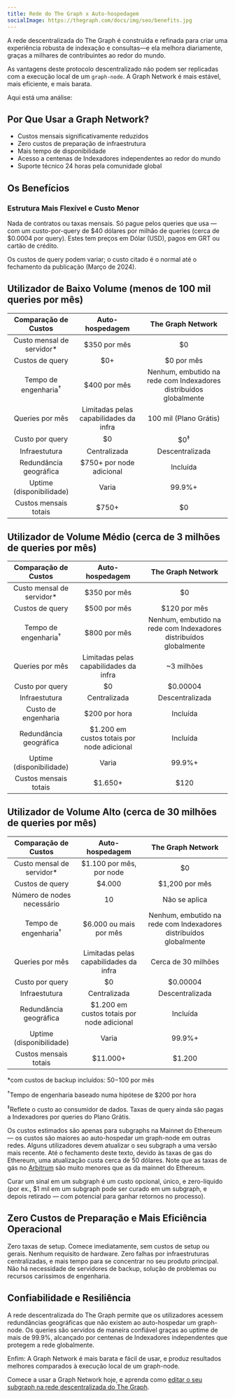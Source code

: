 ```yaml
---
title: Rede do The Graph x Auto-hospedagem
socialImage: https://thegraph.com/docs/img/seo/benefits.jpg
---
```


A rede descentralizada do The Graph é construída e refinada para criar uma experiência robusta de indexação e consultas—e ela melhora diariamente, graças a milhares de contribuintes ao redor do mundo.

As vantagens deste protocolo descentralizado não podem ser replicadas com a execução local de um `graph-node`. A Graph Network é mais estável, mais eficiente, e mais barata.

Aqui está uma análise:

## Por Que Usar a Graph Network?

- Custos mensais significativamente reduzidos
- Zero custos de preparação de infraestrutura
- Mais tempo de disponibilidade
- Acesso a centenas de Indexadores independentes ao redor do mundo
- Suporte técnico 24 horas pela comunidade global

## Os Benefícios

### Estrutura Mais Flexível e Custo Menor

Nada de contratos ou taxas mensais. Só pague pelos queries que usa — com um custo-por-query de $40 dólares por milhão de queries (cerca de $0.0004 por query). Estes tem preços em Dólar (USD), pagos em GRT ou cartão de crédito.

Os custos de query podem variar; o custo citado é o normal até o fechamento da publicação (Março de 2024).

## Utilizador de Baixo Volume (menos de 100 mil queries por mês)

|       Comparação de Custos      |             Auto-hospedagem             |                         The Graph Network                         |
| :-----------------------------: | :-------------------------------------: | :---------------------------------------------------------------: |
|    Custo mensal de servidor\*   |               $350 por mês              |                                 $0                                |
|         Custos de query         |                   $0+                   |                             $0 por mês                            |
| Tempo de engenharia<sup>†</sup> |               $400 por mês              | Nenhum, embutido na rede com Indexadores distribuídos globalmente |
|         Queries por mês         |  Limitadas pelas capabilidades da infra |                       100 mil (Plano Grátis)                      |
|         Custo por query         |                    $0                   |                           $0<sup>‡</sup>                          |
|          Infraestutura          |               Centralizada              |                          Descentralizada                          |
|      Redundância geográfica     |         $750+ por node adicional        |                              Incluída                             |
|     Uptime (disponibilidade)    |                  Varia                  |                               99.9%+                              |
|      Custos mensais totais      | <span className="highlight-row" />$750+ |                                 $0                                |

## Utilizador de Volume Médio (cerca de 3 milhões de queries por mês)

|       Comparação de Custos      |               Auto-hospedagem              |                         The Graph Network                         |
| :-----------------------------: | :----------------------------------------: | :---------------------------------------------------------------: |
|    Custo mensal de servidor\*   |                $350 por mês                |                                 $0                                |
|         Custos de query         |                $500 por mês                |                            $120 por mês                           |
| Tempo de engenharia<sup>†</sup> |                $800 por mês                | Nenhum, embutido na rede com Indexadores distribuídos globalmente |
|         Queries por mês         |   Limitadas pelas capabilidades da infra   |                             ~3 milhões                            |
|         Custo por query         |                     $0                     |                              $0.00004                             |
|          Infraestutura          |                Centralizada                |                          Descentralizada                          |
|       Custo de engenharia       |                $200 por hora               |                              Incluída                             |
|      Redundância geográfica     | $1.200 em custos totais por node adicional |                              Incluída                             |
|     Uptime (disponibilidade)    |                    Varia                   |                               99.9%+                              |
|      Custos mensais totais      | <span className="highlight-row" /> $1.650+ |                                $120                               |

## Utilizador de Volume Alto (cerca de 30 milhões de queries por mês)

|       Comparação de Custos      |               Auto-hospedagem               |                         The Graph Network                         |
| :-----------------------------: | :-----------------------------------------: | :---------------------------------------------------------------: |
|    Custo mensal de servidor\*   |           $1.100 por mês, por node          |                                 $0                                |
|         Custos de query         |                    $4.000                   |                           $1,200 por mês                          |
|    Número de nodes necessário   |                      10                     |                           Não se aplica                           |
| Tempo de engenharia<sup>†</sup> |            $6.000 ou mais por mês           | Nenhum, embutido na rede com Indexadores distribuídos globalmente |
|         Queries por mês         |    Limitadas pelas capabilidades da infra   |                        Cerca de 30 milhões                        |
|         Custo por query         |                      $0                     |                              $0.00004                             |
|          Infraestutura          |                 Centralizada                |                          Descentralizada                          |
|      Redundância geográfica     |  $1.200 em custos totais por node adicional |                              Incluída                             |
|     Uptime (disponibilidade)    |                    Varia                    |                               99.9%+                              |
|      Custos mensais totais      | <span className="highlight-row" /> $11.000+ |                               $1.200                              |

\*com custos de backup incluídos: $50-$100 por mês

<sup>†</sup>Tempo de engenharia baseado numa hipótese de $200 por hora

<sup>‡</sup>Reflete o custo ao consumidor de dados. Taxas de query ainda são pagas a Indexadores por queries do Plano Grátis.

Os custos estimados são apenas para subgraphs na Mainnet do Ethereum — os custos são maiores ao auto-hospedar um graph-node em outras redes. Alguns utilizadores devem atualizar o seu subgraph a uma versão mais recente. Até o fechamento deste texto, devido às taxas de gas do Ethereum, uma atualização custa cerca de 50 dólares. Note que as taxas de gás no [Arbitrum](/archived/arbitrum/arbitrum-faq/) são muito menores que as da mainnet do Ethereum.

Curar um sinal em um subgraph é um custo opcional, único, e zero-líquido (por ex., $1 mil em um subgraph pode ser curado em um subgraph, e depois retirado — com potencial para ganhar retornos no processo).

## Zero Custos de Preparação e Mais Eficiência Operacional

Zero taxas de setup. Comece imediatamente, sem custos de setup ou gerais. Nenhum requisito de hardware. Zero falhas por infraestruturas centralizadas, e mais tempo para se concentrar no seu produto principal. Não há necessidade de servidores de backup, solução de problemas ou recursos caríssimos de engenharia.

## Confiabilidade e Resiliência

A rede descentralizada do The Graph permite que os utilizadores acessem redundâncias geográficas que não existem ao auto-hospedar um graph-node. Os queries são servidos de maneira confiável graças ao uptime de mais de 99.9%, alcançado por centenas de Indexadores independentes que protegem a rede globalmente.

Enfim: A Graph Network é mais barata e fácil de usar, e produz resultados melhores comparados à execução local de um graph-node.

Comece a usar a Graph Network hoje, e aprenda como [editar o seu subgraph na rede descentralizada do The Graph](/subgraphs/quick-start/).
